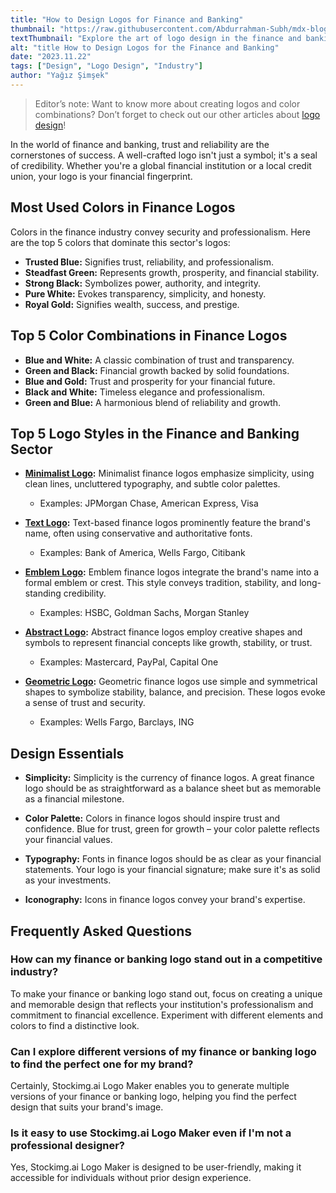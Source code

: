 ```yaml
---
title: "How to Design Logos for Finance and Banking"
thumbnail: "https://raw.githubusercontent.com/Abdurrahman-Subh/mdx-blog/main/images/title-logo-finance.png"
textThumbnail: "Explore the art of logo design in the finance and banking industry. Discover the most used colors, top color combinations, logo styles, and design essentials for creating a credible and trustworthy financial logo."
alt: "title How to Design Logos for the Finance and Banking"
date: "2023.11.22"
tags: ["Design", "Logo Design", "Industry"]
author: "Yağız Şimşek"
---
```


<CustomImage
  src="https://raw.githubusercontent.com/Abdurrahman-Subh/mdx-blog/main/images/logo-finance.png"
  alt="title How to Design Logos for the Finance and Banking"
/>

> Editor’s note: Want to know more about creating logos and color combinations? Don’t forget to check out our other articles about [logo design](https://stockimg.ai/blog/logo-design)!

In the world of finance and banking, trust and reliability are the cornerstones of success. A well-crafted logo isn't just a symbol; it's a seal of credibility. Whether you're a global financial institution or a local credit union, your logo is your financial fingerprint.

## Most Used Colors in Finance Logos

Colors in the finance industry convey security and professionalism. Here are the top 5 colors that dominate this sector's logos:

- **Trusted Blue:** Signifies trust, reliability, and professionalism.
- **Steadfast Green:** Represents growth, prosperity, and financial stability.
- **Strong Black:** Symbolizes power, authority, and integrity.
- **Pure White:** Evokes transparency, simplicity, and honesty.
- **Royal Gold:** Signifies wealth, success, and prestige.

## Top 5 Color Combinations in Finance Logos

- **Blue and White:** A classic combination of trust and transparency.
- **Green and Black:** Financial growth backed by solid foundations.
- **Blue and Gold:** Trust and prosperity for your financial future.
- **Black and White:** Timeless elegance and professionalism.
- **Green and Blue:** A harmonious blend of reliability and growth.

## Top 5 Logo Styles in the Finance and Banking Sector

- **[Minimalist Logo](https://stockimg.ai/blog/design/how-to-design-minimalist-logos):** Minimalist finance logos emphasize simplicity, using clean lines, uncluttered typography, and subtle color palettes.
  - Examples: JPMorgan Chase, American Express, Visa

- **[Text Logo](https://stockimg.ai/blog/design/how-to-design-text-logos):** Text-based finance logos prominently feature the brand's name, often using conservative and authoritative fonts.
  - Examples: Bank of America, Wells Fargo, Citibank

- **[Emblem Logo](https://stockimg.ai/blog/design/how-to-design-emblem-logos):** Emblem finance logos integrate the brand's name into a formal emblem or crest. This style conveys tradition, stability, and long-standing credibility. 
  - Examples: HSBC, Goldman Sachs, Morgan Stanley

- **[Abstract Logo](https://stockimg.ai/blog/design/how-to-design-abstract-logos):** Abstract finance logos employ creative shapes and symbols to represent financial concepts like growth, stability, or trust. 
  - Examples: Mastercard, PayPal, Capital One

- **[Geometric Logo](https://stockimg.ai/blog/design/how-to-design-geometric-logos):** Geometric finance logos use simple and symmetrical shapes to symbolize stability, balance, and precision. These logos evoke a sense of trust and security. 
  - Examples: Wells Fargo, Barclays, ING

## Design Essentials

- **Simplicity:** Simplicity is the currency of finance logos. A great finance logo should be as straightforward as a balance sheet but as memorable as a financial milestone.

- **Color Palette:** Colors in finance logos should inspire trust and confidence. Blue for trust, green for growth – your color palette reflects your financial values.

- **Typography:** Fonts in finance logos should be as clear as your financial statements. Your logo is your financial signature; make sure it's as solid as your investments.

- **Iconography:** Icons in finance logos convey your brand's expertise.

## Frequently Asked Questions

### How can my finance or banking logo stand out in a competitive industry?
To make your finance or banking logo stand out, focus on creating a unique and memorable design that reflects your institution's professionalism and commitment to financial excellence. Experiment with different elements and colors to find a distinctive look.

### Can I explore different versions of my finance or banking logo to find the perfect one for my brand?
Certainly, Stockimg.ai Logo Maker enables you to generate multiple versions of your finance or banking logo, helping you find the perfect design that suits your brand's image.

### Is it easy to use Stockimg.ai Logo Maker even if I'm not a professional designer?
Yes, Stockimg.ai Logo Maker is designed to be user-friendly, making it accessible for individuals without prior design experience.